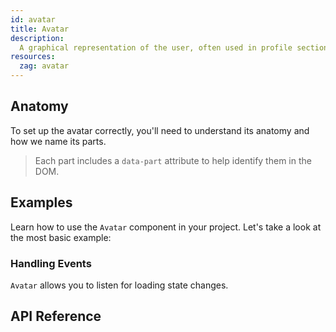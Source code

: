 ```yaml
---
id: avatar
title: Avatar
description:
  A graphical representation of the user, often used in profile sections.
resources:
  zag: avatar
---
```



<ComponentPreview />

## Anatomy

To set up the avatar correctly, you'll need to understand its anatomy and how we
name its parts.

> Each part includes a `data-part` attribute to help identify them in the DOM.

<Anatomy id="avatar" />

## Examples

Learn how to use the `Avatar` component in your project. Let's take a look at
the most basic example:

<Example id="avatar/basic" />

### Handling Events

`Avatar` allows you to listen for loading state changes.

<Example id="avatar/events" />

## API Reference

<ComponentTypes />
